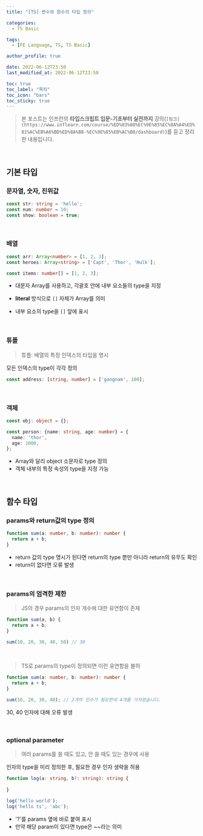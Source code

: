 ```yaml
---
title: "[TS] 변수와 함수의 타입 정의"

categories:
  - TS Basic

tags:
  - [FE Language, TS, TS Basic]

author_profile: true

date: 2022-06-12T23:50
last_modified_at: 2022-06-12T23:50

toc: true
toc_label: "목차"
toc_icon: "bars"
toc_sticky: true
---
```


> 본 포스트는 인프런의 **타입스크립트 입문-기초부터 실전까지** 강의(`[링크](https://www.inflearn.com/course/%ED%83%80%EC%9E%85%EC%8A%A4%ED%81%AC%EB%A6%BD%ED%8A%B8-%EC%9E%85%EB%AC%B8/dashboard)`)를 듣고 정리한 내용입니다.

<br />

## 기본 타입

### 문자열, 숫자, 진위값

```ts
const str: string = 'hello';
const num: number = 10;
const show: boolean = true;
```

<br />

### 배열

```ts
const arr: Array<number> = [1, 2, 3];
const heroes: Array<string> = ['Capt', 'Thor', 'Hulk'];

const items: number[] = [1, 2, 3];
```

- 대문자 Array를 사용하고, 각괄호 안에 내부 요소들의 type을 지정

- **literal** 방식으로 `[]` 자체가 Array를 의미
- 내부 요소의 type을 `[]` 앞에 표시

<br />

### 튜플

> 튜플: 배열의 특정 인덱스의 타입을 명시

모든 인덱스의 type이 각각 정의

```ts
const address: [string, number] = ['gangnam', 100];
```

<br />

### 객체

```ts
const obj: object = {};

const person: {name: string, age: number} = {
  name: 'thor',
  age: 1000,
};
```

- Array와 달리 object 소문자로 type 정의
- 객체 내부의 특정 속성의 type을 지정 가능

<br />

## 함수 타입

### params와 return값의 type 정의

```ts
function sum(a: number, b: number): number {
  return a + b;
}
```

- return 값의 type 명시가 된다면 return의 type 뿐만 아니라 return의 유무도 확인
- return이 없다면 오류 발생

<br />

### params의 엄격한 제한

> JS의 경우 params의 인자 개수에 대한 유연함이 존재

```js
function sum(a, b) {
  return a + b;
}

sum(10, 20, 30, 40, 50) // 30
```

<br />

> TS로 params의 type이 정의되면 이런 유연함을 불허

```ts
function sum(a: number, b: number): number {
  return a + b;
}

sum(10, 20, 30, 40); // 2개의 인수가 필요한데 4개를 가져왔습니다.
```

30, 40 인자에 대해 오류 발생

<br />

### optional parameter

> 여러 params를 쓸 때도 있고, 안 쓸 때도 있는 경우에 사용

인자의 type을 미리 정의한 후, 필요한 경우 인자 생략을 허용

```ts
function log(a: string, b?: string): string {
  
}

log('hello world');
log('hello ts', 'abc');
```

- '?'를 params 옆에 바로 붙여 표시
- 만약 해당 param이 있다면 type은 ~~라는 의미